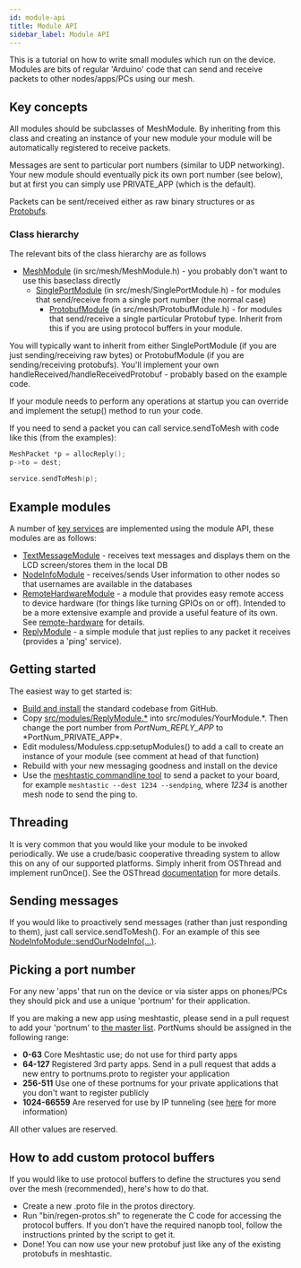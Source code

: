 ```yaml
---
id: module-api
title: Module API
sidebar_label: Module API
---
```


This is a tutorial on how to write small modules which run on the device. Modules are bits of regular 'Arduino' code that can send and receive packets to other nodes/apps/PCs using our mesh.

## Key concepts

All modules should be subclasses of MeshModule. By inheriting from this class and creating an instance of your new module your module will be automatically registered to receive packets.

Messages are sent to particular port numbers (similar to UDP networking). Your new module should eventually pick its own port number (see below), but at first you can simply use PRIVATE_APP (which is the default).

Packets can be sent/received either as raw binary structures or as [Protobufs](https://developers.google.com/protocol-buffers).

### Class hierarchy

The relevant bits of the class hierarchy are as follows

- [MeshModule](http://github.com/meshtastic/firmware/tree/master/src/mesh/MeshModule.h) (in src/mesh/MeshModule.h) - you probably don't want to use this baseclass directly
  - [SinglePortModule](http://github.com/meshtastic/firmware/tree/master/src/mesh/SinglePortModule.h) (in src/mesh/SinglePortModule.h) - for modules that send/receive from a single port number (the normal case)
    - [ProtobufModule](http://github.com/meshtastic/firmware/tree/master/src/mesh/ProtobufModule.h) (in src/mesh/ProtobufModule.h) - for modules that send/receive a single particular Protobuf type. Inherit from this if you are using protocol buffers in your module.

You will typically want to inherit from either SinglePortModule (if you are just sending/receiving raw bytes) or ProtobufModule (if you are sending/receiving protobufs). You'll implement your own handleReceived/handleReceivedProtobuf - probably based on the example code.

If your module needs to perform any operations at startup you can override and implement the setup() method to run your code.

If you need to send a packet you can call service.sendToMesh with code like this (from the examples):

```cpp
MeshPacket *p = allocReply();
p->to = dest;

service.sendToMesh(p);
```

## Example modules

A number of [key services](http://github.com/meshtastic/firmware/tree/master/src/modules) are implemented using the module API, these modules are as follows:

- [TextMessageModule](http://github.com/meshtastic/firmware/tree/master/src/modules/TextMessageModule.h) - receives text messages and displays them on the LCD screen/stores them in the local DB
- [NodeInfoModule](http://github.com/meshtastic/firmware/tree/master/src/modules/NodeInfoModule.h) - receives/sends User information to other nodes so that usernames are available in the databases
- [RemoteHardwareModule](http://github.com/meshtastic/firmware/tree/master/src/modules/RemoteHardwareModule.h) - a module that provides easy remote access to device hardware (for things like turning GPIOs on or off). Intended to be a more extensive example and provide a useful feature of its own. See [remote-hardware](/docs/software/device/remote-hardware-service) for details.
- [ReplyModule](http://github.com/meshtastic/firmware/tree/master/src/modules/ReplyModule.h) - a simple module that just replies to any packet it receives (provides a 'ping' service).

## Getting started

The easiest way to get started is:

- [Build and install](/docs/developers/firmware/build) the standard codebase from GitHub.
- Copy [src/modules/ReplyModule.\*](http://github.com/meshtastic/firmware/tree/master/src/modules/ReplyModule.cpp) into src/modules/YourModule.*. Then change the port number from *PortNum_REPLY_APP* to *PortNum_PRIVATE_APP\*.
- Edit moduless/Moduless.cpp:setupModules() to add a call to create an instance of your module (see comment at head of that function)
- Rebuild with your new messaging goodness and install on the device
- Use the [meshtastic commandline tool](https://github.com/meshtastic/Meshtastic-python) to send a packet to your board, for example `meshtastic --dest 1234 --sendping`, where _1234_ is another mesh node to send the ping to.

## Threading

It is very common that you would like your module to be invoked periodically.
We use a crude/basic cooperative threading system to allow this on any of our supported platforms. Simply inherit from OSThread and implement runOnce(). See the OSThread [documentation](http://github.com/meshtastic/firmware/tree/master/src/concurrency/OSThread.h) for more details.

## Sending messages

If you would like to proactively send messages (rather than just responding to them), just call service.sendToMesh(). For an example of this see [NodeInfoModule::sendOurNodeInfo(...)](http://github.com/meshtastic/firmware/tree/master/src/modules/NodeInfoModule.cpp).

## Picking a port number

For any new 'apps' that run on the device or via sister apps on phones/PCs they should pick and use a unique 'portnum' for their application.

If you are making a new app using meshtastic, please send in a pull request to add your 'portnum' to [the master list](https://github.com/meshtastic/protobufs/blob/master/portnums.proto). PortNums should be assigned in the following range:

- **0-63** Core Meshtastic use; do not use for third party apps
- **64-127** Registered 3rd party apps. Send in a pull request that adds a new entry to portnums.proto to register your application
- **256-511** Use one of these portnums for your private applications that you don't want to register publicly
- **1024-66559** Are reserved for use by IP tunneling (see [here](/docs/developers/firmware/portnum) for more information)

All other values are reserved.

## How to add custom protocol buffers

If you would like to use protocol buffers to define the structures you send over the mesh (recommended), here's how to do that.

- Create a new .proto file in the protos directory.
- Run "bin/regen-protos.sh" to regenerate the C code for accessing the protocol buffers. If you don't have the required nanopb tool, follow the instructions printed by the script to get it.
- Done! You can now use your new protobuf just like any of the existing protobufs in meshtastic.
